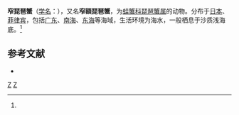 {{Speciesbox 
| taxon = Lyreidus stenops
| image = Specimen of Lyreidus stenops.jpg
| authority = (Wood-Mason, 1887)<ref name='id11454'>{{cite web| url =http://www.bioinfo.cn/db05/BjdwSpecies.php?action=view&id=11454| title =窄琵琶蟹| work =《中国动物物种编目数据库》| publisher =中国科学院微生物研究所| author =中国科学院动物研究所| accessdate =2009-04-28}}{{dead link|date=2018年1月 |bot=InternetArchiveBot |fix-attempted=yes }}</ref>
}}

'''窄琵琶蟹'''（[[学名|学名]]：{{lang|la|''Lyreidus stenops''}}），又名'''窄額琵琶蟹'''，为[[蛙蟹科|蛙蟹科]][[琵琶蟹属|琵琶蟹属]]的动物。分布于[[日本|日本]]、[[菲律宾|菲律宾]]，包括[[广东|广东]]、[[南海|南海]]、[[东海|东海]]等海域，生活环境为海水，一般栖息于沙质浅海底。<ref name='id11454'/>

== 参考文献 ==
{{reflist}}
* {{TaiBNET| zh=窄額琵琶蟹 | id=311835 | binomial=Lyreidus stenops | authority=Wood Mason, 1887 | var= | accessdate=2013-01-24}}

{{Taxonbar}}

[[Category:琵琶蟹属|Z]]
[[Category:1887年描述的动物|Z]]